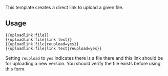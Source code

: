 {{doc/start}}
This template creates a direct link to upload a given file.

==Usage==
 <nowiki>{{uploadlink|file}}</nowiki>
 <nowiki>{{uploadlink|file|link text}}</nowiki>
 <nowiki>{{uploadlink|file|reupload=yes}}</nowiki>
 <nowiki>{{uploadlink|file|link text|reupload=yes}}</nowiki>

Setting <code>reupload</code> to <code>yes</code> indicates there is a file there and this link should be for uploading a new version. You should verify the file exists before using this form.
{{doc/end}}